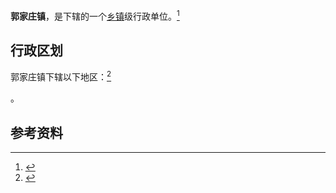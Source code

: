 {{中国乡级行政区|14/08/23/101/000}}

'''郭家庄镇'''，是{{PRC admin/fullname|14/08/23/101/000|3}}下辖的一个[[乡镇|乡镇]]级行政单位。<ref>{{PRC admin/ref sgc|{{PRC admin/parent|14/08/23/101/000}}}}</ref>

== 行政区划 ==

郭家庄镇下辖以下地区：<ref>{{PRC admin/ref sgc|14/08/23/101/000}}</ref>

{{PRC admin/children|14/08/23/101/000}}。

== 参考资料 ==

{{reflist}}

{{行政区划小作品}}
{{PRC admin/navcat|14/08/23/101/000}}